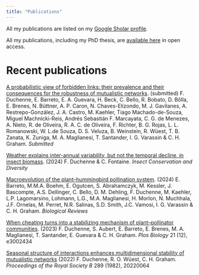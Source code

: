 ```yaml
---
title: "Publications"
---
```


All my publications are listed on my [Google Sholar profile](https://scholar.google.ch/citations?user=FkZF-4sAAAAJ&hl=en).

All my publications, including my PhD thesis, are [available here](https://www.google.com/url?q=https%3A%2F%2Fhal.archives-ouvertes.fr%2Fsearch%2Findex%2F%3Fq%3D%252A%26authFullName_s%3DFran%25C3%25A7ois%2BDuchenne&sa=D&sntz=1&usg=AOvVaw0dRglBdnHW8vjFee1vn7ii) in open access.

# Recent publications

[A probabilistic view of forbidden links: their prevalence and their consequences for the robustness of mutualistic networks](https://doi.org/10.1101/2024.07.04.602032). (submitted) F. Duchenne, E. Barreto, E. A. Guevara, H. Beck, C. Bello, R. Bobato, D. Bôlla, E. Brenes, N. Büttner, A. P. Caron, N. Chaves-Elizondo, M. J. Gavilanes, A. Restrepo-González, J. A. Castro, M. Kaehler, Tiago Machado-de-Souza, Miguel Machnicki-Reis, Andrés Sebastián F. Marcayata, C. G. de Menezes, A. Nieto, R. de Oliveira, R. A. C. de Oliveira, F. Richter, B. G. Rojas, L. L. Romanowski, W. L.de Souza, D. S. Veluza, B. Weinstein, R. Wüest, T. B. Zanata, K. Zuniga, M. A. Maglianesi, T. Santander, I. G. Varassin & C. H. Graham. *Submitted*

[Weather explains inter-annual variability, but not the temporal decline, in insect biomass](https://doi.org/10.1111/icad.12769). (2024) F. Duchenne & C. Fontaine. *Insect Conservation and Diversity*

[Macroevolution of the plant--hummingbird pollination system](https://doi.org/10.1111/brv.13094). (2024) E. Barreto, M.M.A. Boehm, E. Ogutcen, S. Abrahamczyk, M. Kessler, J. Bascompte, A.S. Dellinger, C. Bello, D. M. Dehling, F. Duchenne, M. Kaehler, L.P. Lagomarsino, Lohmann, L.G., M.A. Maglianesi, H. Morlon, N. Muchhala, J.F. Ornelas, M. Perret, N.R. Salinas, S.D. Smith, J.C. Vamosi, I. G. Varassin & C. H. Graham. *Biological Reviews*

[When cheating turns into a stabilizing mechanism of plant--pollinator communities](https://doi.org/10.1371/journal.pbio.3002434). (2023) F. Duchenne, S. Aubert, E. Barreto, E. Brenes, M. A. Maglianesi, T. Santander, E. Guevara & C. H. Graham. *Plos Biology* 21 (12), e3002434

[Seasonal structure of interactions enhances multidimensional stability of mutualistic networks](https://doi.org/10.1098/rspb.2022.0064) (2022) F. Duchenne, R. O. Wüest, C. H. Graham. *Proceedings of the Royal Society B* 289 (1982), 20220064
